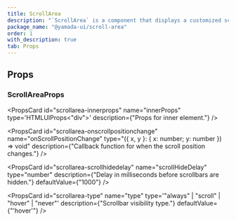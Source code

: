 ```yaml
---
title: ScrollArea
description: "`ScrollArea` is a component that displays a customized scrollbar."
package_name: "@yamada-ui/scroll-area"
order: 1
with_description: true
tab: Props
---
```


## Props

### ScrollAreaProps

<PropsCard
  id="scrollarea-innerprops"
  name="innerProps"
  type='HTMLUIProps<"div">'
  description={"Props for inner element."}
/>

<PropsCard
  id="scrollarea-onscrollpositionchange"
  name="onScrollPositionChange"
  type="({ x, y }: { x: number; y: number }) => void"
  description={"Callback function for when the scroll position changes."}
/>

<PropsCard
  id="scrollarea-scrollhidedelay"
  name="scrollHideDelay"
  type="number"
  description={"Delay in milliseconds before scrollbars are hidden."}
  defaultValue={"1000"}
/>

<PropsCard
  id="scrollarea-type"
  name="type"
  type='"always" | "scroll" | "hover" | "never"'
  description={"Scrollbar visibility type."}
  defaultValue={"'hover'"}
/>

